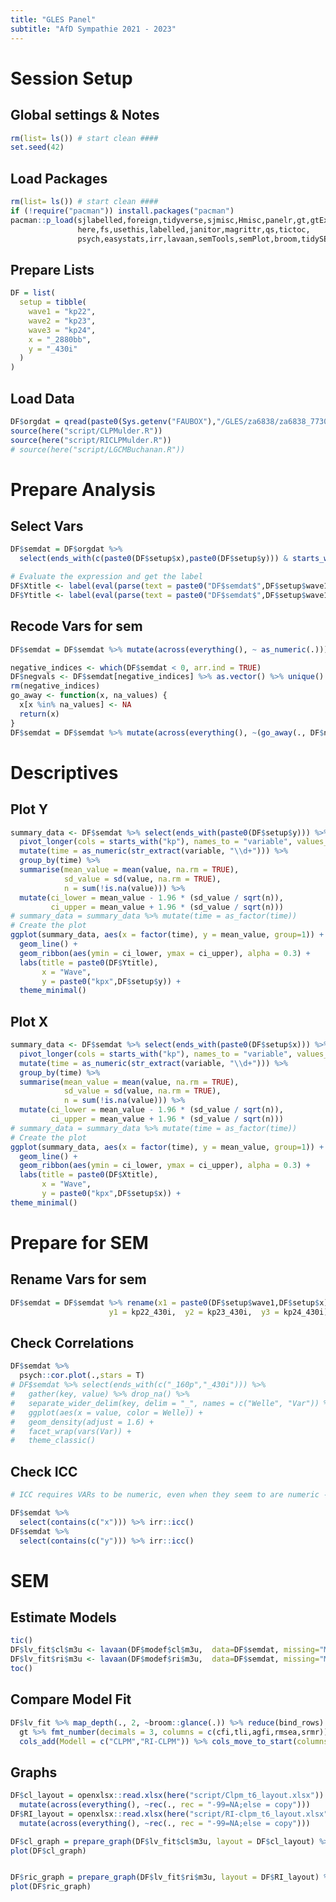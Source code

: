 ```yaml
---
title: "GLES Panel"
subtitle: "AfD Sympathie 2021 - 2023"
---
```


# Session Setup
## Global settings & Notes
```r
rm(list= ls()) # start clean ####
set.seed(42)
```

## Load Packages
```r
rm(list= ls()) # start clean ####
if (!require("pacman")) install.packages("pacman")
pacman::p_load(sjlabelled,foreign,tidyverse,sjmisc,Hmisc,panelr,gt,gtExtras,
               here,fs,usethis,labelled,janitor,magrittr,qs,tictoc,
               psych,easystats,irr,lavaan,semTools,semPlot,broom,tidySEM)
```

## Prepare Lists
```r
DF = list(
  setup = tibble(
    wave1 = "kp22",
    wave2 = "kp23",
    wave3 = "kp24",
    x = "_2880bb",
    y = "_430i"
  )
)

```

## Load Data

```r
DF$orgdat = qread(paste0(Sys.getenv("FAUBOX"),"/GLES/za6838/za6838_7730.qs"))
source(here("script/CLPMulder.R"))
source(here("script/RICLPMulder.R"))
# source(here("script/LGCMBuchanan.R"))
```


# Prepare Analysis
## Select Vars
```r
DF$semdat = DF$orgdat %>%
  select(ends_with(c(paste0(DF$setup$x),paste0(DF$setup$y))) & starts_with(c(paste0(DF$setup$wave1),paste0(DF$setup$wave2),paste0(DF$setup$wave3))))

# Evaluate the expression and get the label
DF$Xtitle <- label(eval(parse(text = paste0("DF$semdat$",DF$setup$wave1,DF$setup$x))))
DF$Ytitle <- label(eval(parse(text = paste0("DF$semdat$",DF$setup$wave1,DF$setup$y))))
```


## Recode Vars for sem
```r
DF$semdat = DF$semdat %>% mutate(across(everything(), ~ as_numeric(.)))

negative_indices <- which(DF$semdat < 0, arr.ind = TRUE)
DF$negvals <- DF$semdat[negative_indices] %>% as.vector() %>% unique() %>% sort()
rm(negative_indices)
go_away <- function(x, na_values) {
  x[x %in% na_values] <- NA
  return(x)
}
DF$semdat = DF$semdat %>% mutate(across(everything(), ~(go_away(., DF$negvals))))
```

# Descriptives
## Plot Y
```r
summary_data <- DF$semdat %>% select(ends_with(paste0(DF$setup$y))) %>% 
  pivot_longer(cols = starts_with("kp"), names_to = "variable", values_to = "value") %>% 
  mutate(time = as_numeric(str_extract(variable, "\\d+"))) %>% 
  group_by(time) %>%
  summarise(mean_value = mean(value, na.rm = TRUE),
            sd_value = sd(value, na.rm = TRUE),
            n = sum(!is.na(value))) %>% 
  mutate(ci_lower = mean_value - 1.96 * (sd_value / sqrt(n)),
         ci_upper = mean_value + 1.96 * (sd_value / sqrt(n)))
# summary_data = summary_data %>% mutate(time = as_factor(time))
# Create the plot
ggplot(summary_data, aes(x = factor(time), y = mean_value, group=1)) +
  geom_line() +
  geom_ribbon(aes(ymin = ci_lower, ymax = ci_upper), alpha = 0.3) +
  labs(title = paste0(DF$Ytitle),
       x = "Wave",
       y = paste0("kpx",DF$setup$y)) +
  theme_minimal()
```
## Plot X
```r
summary_data <- DF$semdat %>% select(ends_with(paste0(DF$setup$x))) %>% 
  pivot_longer(cols = starts_with("kp"), names_to = "variable", values_to = "value") %>% 
  mutate(time = as_numeric(str_extract(variable, "\\d+"))) %>% 
  group_by(time) %>%
  summarise(mean_value = mean(value, na.rm = TRUE),
            sd_value = sd(value, na.rm = TRUE),
            n = sum(!is.na(value))) %>% 
  mutate(ci_lower = mean_value - 1.96 * (sd_value / sqrt(n)),
         ci_upper = mean_value + 1.96 * (sd_value / sqrt(n)))
# summary_data = summary_data %>% mutate(time = as_factor(time))
# Create the plot
ggplot(summary_data, aes(x = factor(time), y = mean_value, group=1)) +
  geom_line() +
  geom_ribbon(aes(ymin = ci_lower, ymax = ci_upper), alpha = 0.3) +
  labs(title = paste0(DF$Xtitle),
       x = "Wave",
       y = paste0("kpx",DF$setup$x)) +
theme_minimal()
```
# Prepare for SEM
## Rename Vars for sem
```r
DF$semdat = DF$semdat %>% rename(x1 = paste0(DF$setup$wave1,DF$setup$x), x2 = paste0(DF$setup$wave2,DF$setup$x), x3 = paste0(DF$setup$wave3,DF$setup$x),
                      y1 = kp22_430i,  y2 = kp23_430i,  y3 = kp24_430i)
```


## Check Correlations
```r
DF$semdat %>% 
  psych::cor.plot(.,stars = T)
# DF$semdat %>% select(ends_with(c("_160p","_430i"))) %>% 
#   gather(key, value) %>% drop_na() %>%
#   separate_wider_delim(key, delim = "_", names = c("Welle", "Var")) %>%
#   ggplot(aes(x = value, color = Welle)) +
#   geom_density(adjust = 1.6) +
#   facet_wrap(vars(Var)) +
#   theme_classic()

```

## Check ICC
```r
# ICC requires VARs to be numeric, even when they seem to are numeric -> mutate!

DF$semdat %>% 
  select(contains(c("x"))) %>% irr::icc()
DF$semdat %>%
  select(contains(c("y"))) %>% irr::icc()
```

# SEM
## Estimate Models
```r
tic()
DF$lv_fit$cl$m3u <- lavaan(DF$modef$cl$m3u,  data=DF$semdat, missing="ML", estimator = "MLR", meanstructure = T, int.ov.free = T)
DF$lv_fit$ri$m3u <- lavaan(DF$modef$ri$m3u,  data=DF$semdat, missing="ML", estimator = "MLR", meanstructure = T, int.ov.free = T)
toc()
```

## Compare Model Fit
```r

DF$lv_fit %>% map_depth(., 2, ~broom::glance(.)) %>% reduce(bind_rows) %>% unnest_wider(m3u) %>% select(c(cfi,tli,agfi,rmsea,srmr,AIC,BIC)) %>% 
  gt %>% fmt_number(decimals = 3, columns = c(cfi,tli,agfi,rmsea,srmr)) %>% 
  cols_add(Modell = c("CLPM","RI-CLPM")) %>% cols_move_to_start(columns = Modell) %>% gt_theme_nytimes()

```


## Graphs
```r
DF$cl_layout = openxlsx::read.xlsx(here("script/Clpm_t6_layout.xlsx")) %>%
  mutate(across(everything(), ~rec(., rec = "-99=NA;else = copy")))
DF$RI_layout = openxlsx::read.xlsx(here("script/RI-clpm_t6_layout.xlsx")) %>%
  mutate(across(everything(), ~rec(., rec = "-99=NA;else = copy")))

DF$cl_graph = prepare_graph(DF$lv_fit$cl$m3u, layout = DF$cl_layout) %>% edit_graph({label_location = 0.8}, element = "edges") %>% edit_graph({ label = paste(est_sig_std)}, element="edges") 
plot(DF$cl_graph)


DF$ric_graph = prepare_graph(DF$lv_fit$ri$m3u, layout = DF$RI_layout) %>% edit_graph({label_location = 0.8}, element = "edges") %>%edit_graph({ label = paste(est_sig_std)}, element="edges")
plot(DF$ric_graph)
```

